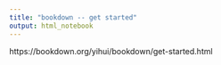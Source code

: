 ```yaml
---
title: "bookdown -- get started"
output: html_notebook
---
```


https://bookdown.org/yihui/bookdown/get-started.html